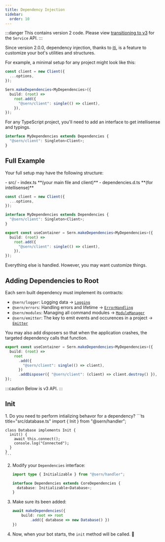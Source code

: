 ```yaml
---
title: Dependency Injection
sidebar:
  order: 10
---
```


:::danger
This contains version 2 code. Please view [transitioning to v3](../transition) for the `Service` API.
:::

Since version 2.0.0, dependency injection, thanks to [iti](https://github.com/molszanski/iti), is a feature to customize your bot's utilities and structures.

For example, a minimal setup for any project might look like this:

```ts title="src/index.ts"
const client = new Client({
  ...options,
});

Sern.makeDependencies<MyDependencies>({
  build: (root) =>
    root.add({
      "@sern/client": single(() => client),
    }),
});
```

For any TypeScript project, you'll need to add an interface to get intellisense and typings.

```ts title="src/dependencies.d.ts"
interface MyDependencies extends Dependencies {
  "@sern/client": Singleton<Client>;
}
```

## Full Example

Your full setup may have the following structure:


<FileTree>
- src/
    - index.ts **(your main file and client)**
    - dependencies.d.ts **(for intellisense)**
</FileTree>

```ts title="src/index.ts"
const client = new Client({
  ...options,
});

interface MyDependencies extends Dependencies {
  "@sern/client": Singleton<Client>;
}

export const useContainer = Sern.makeDependencies<MyDependencies>({
  build: (root) =>
    root.add({
      "@sern/client": single(() => client),
    }),
});
```

Everything else is handled. However, you may want customize things.

## Adding Dependencies to Root

Each sern built dependency must implement its contracts:

- `@sern/logger`: Logging data → [`Logging`](../../../api/interfaces/logging)
- `@sern/errors`: Handling errors and lifetime → [`ErrorHandling`](../../../api/interfaces/errorhandling)
- `@sern/modules`: Managing all command modules → [`ModuleManager`](../../../api/interfaces/modulemanager)
- `@sern/emitter`: The key to emit events and occurences in a project → [`Emitter`](../../../api/interfaces/emitter)

You may also add disposers so that when the application crashes, the targeted dependency calls that function.

```ts title="src/index.ts"
export const useContainer = Sern.makeDependencies<MyDependencies>({
  build: (root) =>
    root
      .add({
        "@sern/client": single(() => client),
      })
      .addDisposer({ "@sern/client": (client) => client.destroy() }),
});
```

:::caution
Below is v3 API.
:::

## Init


<Steps>
1. Do you need to perform intializing behavor for a dependency?
    ```ts title="src/database.ts"
    import { Init } from "@sern/handler";

    class Database implements Init {
      init() {
        await this.connect();
        console.log("Connected");
      }
    }
    ```

2. Modify your `Dependencies` interface:
    ```ts title="src/dependencies.d.ts" {4}
    import type { Initializable } from "@sern/handler";

    interface Dependencies extends CoreDependencies {
      database: Initializable<Database>;
    }
    ```

3. Make sure its been added:
    ```ts title="src/index.ts" {3}
    await makeDependencies({
        build: root => root
            .add({ database => new Database() })
    })
    ```

4. Now, when your bot starts, the `init` method will be called. 🎉
</Steps>
